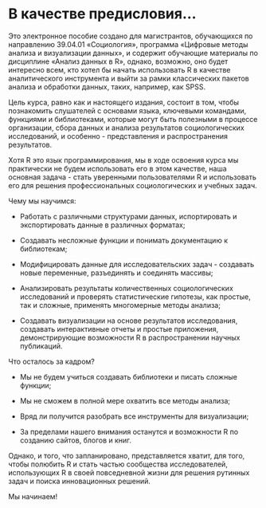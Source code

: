# В качестве предисловия... {.unnumbered}

Это электронное пособие создано для магистрантов, обучающихся по направлению 39.04.01 «Социология», программа «Цифровые методы анализа и визуализации данных», и содержит обучающие материалы по дисциплине «Анализ данных в R», однако, возможно, оно будет интересно всем, кто хотел бы начать использовать R в качестве аналитического инструмента и выйти за рамки классических пакетов анализа и обработки данных, таких, например, как SPSS.

Цель курса, равно как и настоящего издания, состоит в том, чтобы познакомить слушателей с основами языка, ключевыми командами, функциями и библиотеками, которые могут быть полезными в процессе организации, сбора данных и анализа результатов социологических исследований, и особенно - представления и распространения результатов.

Хотя R это язык программирования, мы в ходе освоения курса мы практически не будем использовать его в этом качестве, наша основная задача - стать уверенными пользователями R и использовать его для решения профессиональных социологических и учебных задач.

Чему мы научимся:

-   Работать с различными структурами данных, испортировать и экспортировать данные в различных форматах;

-   Создавать несложные функции и понимать документацию к библиотекам;

-   Модифицировать данные для исследовательских задач - создавать новые переменные, разъединять и соединять массивы;

-   Анализировать результаты количественных социологических исследований и проверять статистические гипотезы, как простые, так и сложные, применять многомерные методы анализа;

-   Создавать визуализации на основе результатов исследования, создавать интерактивные отчеты и простые приложения, демонстрирующие возможности R в распространении научных публикаций.

Что осталось за кадром?

-   Мы не будем учиться создавать библиотеки и писать сложные функции;

-   Мы не сможем в полной мере охватить все методы анализа;

-   Вряд ли получится разобрать все инструменты для визуализации;

-   За пределами нашего внимания останутся и возможности R по созданию сайтов, блогов и книг.

Однако, и того, что запланировано, представляется хватит, для того, чтобы полюбить R и стать частью сообщества исследователей, использующих R в своей повседневной жизни для решения рутинных задач и поиска инновационных решений.

Мы начинаем!
